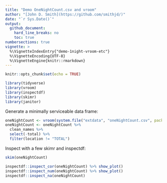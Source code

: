 ```yaml
---
title: "Demo OneNightCount.csv and vroom"
author: "[John D. Smith](https://github.com/smithjd/)"
date: "`r Sys.Date()`"
output:
  github_document:
    hard_line_breaks: no
    toc: true
numbersections: true
vignette: >
  %\VignetteIndexEntry{"demo-1night-vroom-etc"}
  %\VignetteEncoding{UTF-8}
  %\VignetteEngine{knitr::rmarkdown}
---
```


```r
knitr::opts_chunk$set(echo = TRUE)
```


```r
library(tidyverse)
library(vroom)
library(inspectdf)
library(skimr)
library(janitor)
```
Generate a minimally serviceable data frame:
```r
oneNightCount <- vroom(system.file("extdata", "oneNightCount.csv", package = "craggy2019"))
oneNightCount <- oneNightCount %>% 
  clean_names %>% 
  select(-total) %>% 
  filter(location != "TOTAL")
```

Inspect with a few skimr and inspectdf:
```r
skim(oneNightCount)

inspectdf::inspect_cor(oneNightCount) %>% show_plot()
inspectdf::inspect_num(oneNightCount) %>% show_plot()
inspectdf::inspect_na(oneNightCount) 

```
